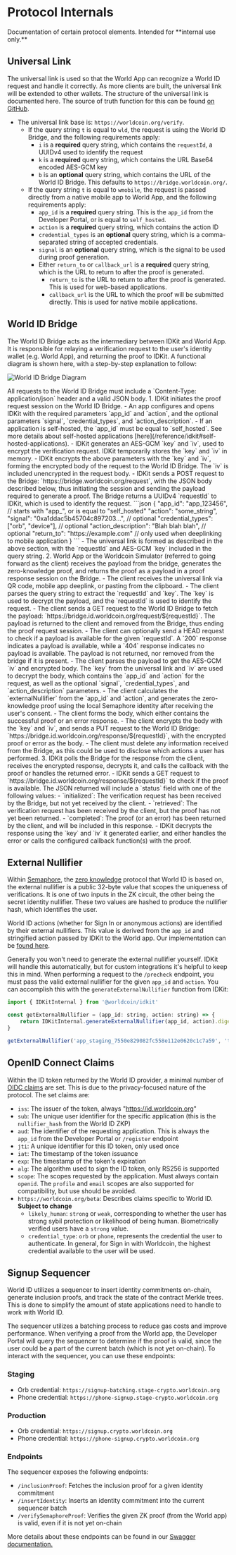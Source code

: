 # Protocol Internals

<Note type="danger">
Documentation of certain protocol elements. Intended for **internal use only.**
</Note>

## Universal Link

The universal link is used so that the World App can recognize a World ID request and handle it correctly. As more clients are built, the universal link will be extended to other wallets. The structure of the universal link is documented here. The source of truth function for this can be found [on GitHub](https://github.com/worldcoin/idkit-js/blob/main/idkit/src/services/wld-bridge.ts#L86).

-   The universal link base is: `https://worldcoin.org/verify`.
    -   If the query string `t` is equal to `wld`, the request is using the World ID Bridge, and the following requirements apply:
        -   `i` is a **required** query string, which contains the `requestId`, a UUIDv4 used to identify the request
        -   `k` is a **required** query string, which contains the URL Base64 encoded AES-GCM key
        -   `b` is an **optional** query string, which contains the URL of the World ID Bridge. This defaults to `https://bridge.worldcoin.org/`.
    -   If the query string `t` is equal to `wmobile`, the request is passed directly from a native mobile app to World App, and the following requirements apply:
        -   `app_id` is a **required** query string. This is the `app_id` from the Developer Portal, or is equal to `self_hosted`.
        -   `action` is a **required** query string, which contains the action ID
        -   `credential_types` is an **optional** query string, which is a comma-separated string of accepted credentials.
        -   `signal` is an **optional** query string, which is the signal to be used during proof generation.
        -   Either `return_to` or `callback_url` is a **required** query string, which is the URL to return to after the proof is generated.
            -   `return_to` is the URL to return to after the proof is generated. This is used for web-based applications.
            -   `callback_url` is the URL to which the proof will be submitted directly. This is used for native mobile applications.

## World ID Bridge

The World ID Bridge acts as the intermediary between IDKit and World App. It is responsible for relaying a verification request to the user's identity wallet (e.g. World App), and returning the proof to IDKit. A functional diagram is shown here, with a step-by-step explanation to follow:

![World ID Bridge Diagram](/images/docs/world-id-bridge.png)

<Note>
    All requests to the World ID Bridge must include a `Content-Type: application/json` header and a valid JSON body.
</Note>
1. IDKit initiates the proof request session on the World ID Bridge.
    - An app configures and opens IDKit with the required parameters `app_id` and `action`, and the optional parameters `signal`, `credential_types`, and `action_description`.
        - If an application is self-hosted, the `app_id` must be equal to `self_hosted`. See more details about self-hosted applications [here](/reference/idkit#self-hosted-applications).
    - IDKit generates an AES-GCM `key` and `iv`, used to encrypt the verification request. IDKit temporarily stores the `key` and `iv` in memory.
    - IDKit encrypts the above parameters with the `key` and `iv`, forming the encrypted body of the request to the World ID Bridge. The `iv` is included unencrypted in the request body.
    - IDKit sends a POST request to the Bridge: `https://bridge.worldcoin.org/request`, with the JSON body described below, thus initiating the session and sending the payload required to generate a proof. The Bridge returns a UUIDv4 `requestId` to IDKit, which is used to identify the request.
        ```json
        {
            "app_id": "app_123456", // starts with "app_", or is equal to "self_hosted"
            "action": "some_string",
            "signal": "0xa1ddac5b45704c897203...", // optional
            "credential_types": ["orb", "device"], // optional
            "action_description": "Blah blah blah", // optional
            "return_to": "https://example.com" // only used when deeplinking to mobile application
        }
        ```
    - The universal link is formed as described in the above section, with the `requestId` and AES-GCM `key` included in the query string.
2. World App or the Worldcoin Simulator (referred to going forward as the client) receives the payload from the bridge, generates the zero-knowledge proof, and returns the proof as a payload in a proof response session on the Bridge.
    - The client receives the universal link via QR code, mobile app deeplink, or pasting from the clipboard. 
    - The client parses the query string to extract the `requestId` and `key`. The `key` is used to decrypt the payload, and the `requestId` is used to identify the request.
    - The client sends a GET request to the World ID Bridge to fetch the payload: `https://bridge.id.worldcoin.org/request/${requestId}`. The payload is returned to the client and removed from the Bridge, thus ending the proof request session.
        - The client can optionally send a HEAD request to check if a payload is available for the given `requestId`. A `200` response indicates a payload is available, while a `404` response indicates no payload is available. The payload is not returned, nor removed from the bridge if it is present.
    - The client parses the payload to get the AES-GCM `iv` and encrypted body. The `key` from the universal link and `iv` are used to decrypt the body, which contains the `app_id` and `action` for the request, as well as the optional `signal`, `credential_types`, and `action_description` parameters.
    - The client calculates the `externalNullifier` from the `app_id` and `action`, and generates the zero-knowledge proof using the local Semaphore identity after receiving the user's consent.
    - The client forms the body, which either contains the successful proof or an error response.
    - The client encrypts the body with the `key` and `iv`, and sends a PUT request to the World ID Bridge: `https://bridge.id.worldcoin.org/response/${requestId}`, with the encrypted proof or error as the body.
    - The client must delete any information received from the Bridge, as this could be used to disclose which actions a user has performed.
3. IDKit polls the Bridge for the response from the client, receives the encrypted response, decrypts it, and calls the callback with the proof or handles the returned error.
    - IDKit sends a GET request to `https://bridge.id.worldcoin.org/response/${requestId}` to check if the proof is available. The JSON returned will include a `status` field with one of the following values:
        - `initialized`: The verification request has been received by the Bridge, but not yet received by the client.
        - `retrieved`: The verification request has been received by the client, but the proof has not yet been returned.
        - `completed`: The proof (or an error) has been returned by the client, and will be included in this response.
    - IDKit decrypts the response using the `key` and `iv` it generated earlier, and either handles the error or calls the configured callback function(s) with the proof.

## External Nullifier

Within [Semaphore](https://semaphore.appliedzkp.org/), the [zero knowledge](/advanced/zero-knowledge-proofs) protocol that World ID is based on, the external nullifier is a public 32-byte value that scopes the uniqueness of verifications. It is one of two inputs in the ZK circuit, the other being the secret identity nullifier. These two values are hashed to produce the nullifier hash, which identifies the user.

World ID actions (whether for Sign In or anonymous actions) are identified by their external nullifiers. This value is derived from the `app_id` and stringified action passed by IDKit to the World app. Our implementation can be [found here](https://github.com/worldcoin/idkit-js/blob/main/idkit/src/lib/hashing.ts#L94).

Generally you won't need to generate the external nullifier yourself. IDKit will handle this automatically, but for custom integrations it's helpful to keep this in mind. When performing a request to the `/precheck` endpoint, you must pass the valid external nullifier for the given `app_id` and `action`. You can accomplish this with the `generateExternalNullifier` function from IDKit:

```js
import { IDKitInternal } from '@worldcoin/idkit'

const getExternalNullifier = (app_id: string, action: string) => {
	return IDKitInternal.generateExternalNullifier(app_id, action).digest
}

getExternalNullifier('app_staging_7550e829082fc558e112e0620c1c7a59', 'test action')
```

## OpenID Connect Claims

Within the ID token returned by the World ID provider, a minimal number of [OIDC claims](https://openid.net/specs/openid-connect-core-1_0.html#IDToken) are set. This is due to the privacy-focused nature of the protocol. The set claims are:

-   `iss`: The issuer of the token, always "https://id.worldcoin.org"
-   `sub`: The unique user identifier for the specific application (this is the `nullifier_hash` from the World ID ZKP)
-   `aud`: The identifier of the requesting application. This is always the `app_id` from the Developer Portal or `/register` endpoint
-   `jti`: A unique identifier for this ID token, only used once
-   `iat`: The timestamp of the token issuance
-   `exp`: The timestamp of the token's expiration
-   `alg`: The algorithm used to sign the ID token, only RS256 is supported
-   `scope`: The scopes requested by the application. Must always contain `openid`. The `profile` and `email` scopes are also supported for compatibility, but use should be avoided.
-   `https://worldcoin.org/beta`: Describes claims specific to World ID. **Subject to change**
    -   `likely_human`: `strong` or `weak`, corresponding to whether the user has strong sybil protection or likelihood of being human. Biometrically verified users have a `strong` value.
    -   `credential_type`: `orb` or `phone`, represents the credential the user to authenticate. In general, for Sign in with Worldcoin, the highest credential available to the user will be used.

## Signup Sequencer

World ID utilizes a sequencer to insert identity commitments on-chain, generate inclusion proofs, and track the state of the contract Merkle trees. This is done to simplify the amount of state applications need to handle to work with World ID.

The sequencer utilizes a batching process to reduce gas costs and improve performance. When verifying a proof from the World app, the Developer Portal will query the sequencer to determine if the proof is valid, since the user could be a part of the current batch (which is not yet on-chain). To interact with the sequencer, you can use these endpoints:

### Staging

-   Orb credential: `https://signup-batching.stage-crypto.worldcoin.org`
-   Phone credential: `https://phone-signup.stage-crypto.worldcoin.org`

### Production

-   Orb credential: `https://signup.crypto.worldcoin.org`
-   Phone credential: `https://phone-signup.crypto.worldcoin.org`

### Endpoints

The sequencer exposes the following endpoints:

-   `/inclusionProof`: Fetches the inclusion proof for a given identity commitment
-   `/insertIdentity`: Inserts an identity commitment into the current sequencer batch
-   `/verifySemaphoreProof`: Verifies the given ZK proof (from the World app) is valid, even if it is not yet on-chain

More details about these endpoints can be found in our [Swagger documentation.](https://editor.swagger.io/?url=https://raw.githubusercontent.com/worldcoin/signup-sequencer/batching/main/schemas/openapi.yaml)
